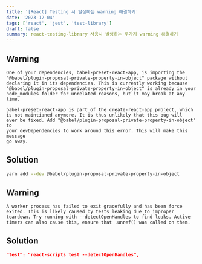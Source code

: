 ```yaml
---
title: '[React] Testing 시 발생하는 warning 해결하기'
date: '2023-12-04'
tags: ['react', 'jest', 'test-library']
draft: false
summary: react-testing-library 사용시 발생하는 두가지 warning 해결하기
---
```


## Warning

```
One of your dependencies, babel-preset-react-app, is importing the
"@babel/plugin-proposal-private-property-in-object" package without
declaring it in its dependencies. This is currently working because
"@babel/plugin-proposal-private-property-in-object" is already in your
node_modules folder for unrelated reasons, but it may break at any time.

babel-preset-react-app is part of the create-react-app project, which
is not maintianed anymore. It is thus unlikely that this bug will
ever be fixed. Add "@babel/plugin-proposal-private-property-in-object" to
your devDependencies to work around this error. This will make this message
go away.
```

## Solution

```sh
yarn add --dev @babel/plugin-proposal-private-property-in-object
```

## Warning

```
A worker process has failed to exit gracefully and has been force exited. This is likely caused by tests leaking due to improper teardown. Try running with --detectOpenHandles to find leaks. Active timers can also cause this, ensure that .unref() was called on them.
```

## Solution

```json:package.json
"test": "react-scripts test --detectOpenHandles",
```
